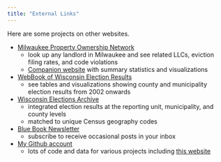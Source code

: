 ```yaml
---
title: "External Links"
---
```


Here are some projects on other websites.

* [Milwaukee Property Ownership Network](https://www.mkepropertyownership.com/)
  * look up any landlord in Milwaukee and see related LLCs, eviction filing rates, and code violations
  * [Companion website](https://jdjohn215.github.io/mkepropertynetworks-summary/) with summary statistics and visualizations

* [WebBook of Wisconsin Election Results](https://mulawpoll.org/)
  * see tables and visualizations showing county and municipality election results from 2002 onwards

* [Wisconsin Elections Archive](https://github.com/jdjohn215/wisc-elections-archive)
  * integrated election results at the reporting unit, municipality, and county levels
  * matched to unique Census geography codes

* [Blue Book Newsletter](https://bluebookmke.substack.com/)
  * subscribe to receive occasional posts in your inbox
  
* [My Github account](https://github.com/jdjohn215/)
  * lots of code and data for various projects including [this website](https://github.com/jdjohn215/personal-website/)